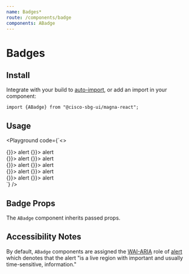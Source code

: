 ```yaml
---
name: Badges*
route: /components/badge
components: ABadge
---
```


# Badges

## Install

Integrate with your build to [auto-import](/#integrating), or add an import in your component:

```
import {ABadge} from "@cisco-sbg-ui/magna-react";
```

## Usage

<Playground
  code={`<>
  <div>
    <ABadge color="cisco-blue" content="3" large className="mr-4">
      <AButton tertiaryAlt icon className="pa-1" onClick={() => {}}>
        <AIcon size={48}>alert</AIcon>
      </AButton>
    </ABadge>
    <ABadge color="status-red" content="99+" large>
      <AButton tertiaryAlt icon className="pa-1" onClick={() => {}}>
        <AIcon size={48}>alert</AIcon>
      </AButton>
    </ABadge>
  </div>
  <div className="mt-4">
    <ABadge color="cisco-blue" content="3" className="mr-4">
      <AButton secondary icon className="pa-1" onClick={() => {}}>
        <AIcon size={24}>alert</AIcon>
      </AButton>
    </ABadge>
    <ABadge color="status-red" content="99+">
      <AButton secondary icon className="pa-1" onClick={() => {}}>
        <AIcon size={24}>alert</AIcon>
      </AButton>
    </ABadge>
  </div>
  <div className="mt-4">
    <ABadge color="cisco-blue" content="3" small className="mr-4">
      <AButton primary icon className="pa-1" onClick={() => {}}>
        <AIcon size={16}>alert</AIcon>
      </AButton>
    </ABadge>
    <ABadge color="status-red" content="99+" small>
      <AButton primary icon className="pa-1" onClick={() => {}}>
        <AIcon size={16}>alert</AIcon>
      </AButton>
    </ABadge>
  </div>
  <div className="mt-4">
      <ABadge color="cisco-blue" content="3" small className="mr-4">
        <AButton tertiary icon className="pa-1" onClick={() => {}}>
          <AIcon size={16}>alert</AIcon>
        </AButton>
      </ABadge>
      <ABadge color="status-red" content="99+" small>
        <AButton tertiary icon className="pa-1" onClick={() => {}}>
          <AIcon size={16}>alert</AIcon>
        </AButton>
      </ABadge>
    </div>
    <div className="mt-4">
          <ABadge color="cisco-blue" content="3" small className="mr-4">
            <AButton tertiaryAlt icon className="pa-1" onClick={() => {}}>
              <AIcon size={16}>alert</AIcon>
            </AButton>
          </ABadge>
          <ABadge color="status-red" content="99+" small>
            <AButton tertiaryAlt icon className="pa-1" onClick={() => {}}>
              <AIcon size={16}>alert</AIcon>
            </AButton>
          </ABadge>
        </div>
</>
`}
/>

## Badge Props

The `ABadge` component inherits passed props.

<Props of="ABadge" />

## Accessibility Notes

By default, `ABadge` components are assigned the [WAI-ARIA](https://www.w3.org/WAI/standards-guidelines/aria/) role of [alert](https://www.w3.org/TR/wai-aria/#alert) which denotes that the alert "is a live region with important and usually time-sensitive, information."
